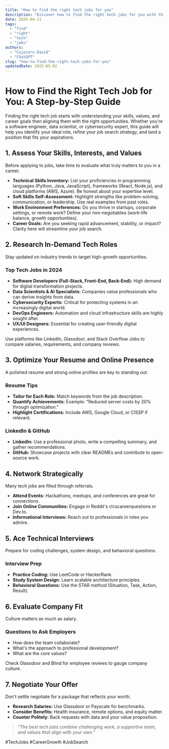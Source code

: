 ```yaml
---
title: "How to find the right tech jobs for you"
description: "Discover how to find the right tech jobs for you with this in-depth guide, providing actionable insights and practical tips to boost your knowledge and results."
date: 2025-04-11
tags:
  - "find"
  - "right"
  - "tech"
  - "jobs"
authors:
  - "Cojocaru David"
  - "ChatGPT"
slug: "how-to-find-the-right-tech-jobs-for-you"
updatedDate: 2025-05-02
---
```


# How to Find the Right Tech Job for You: A Step-by-Step Guide  

Finding the right tech job starts with understanding your skills, values, and career goals then aligning them with the right opportunities. Whether you're a software engineer, data scientist, or cybersecurity expert, this guide will help you identify your ideal role, refine your job search strategy, and land a position that fits your aspirations.  

## 1. Assess Your Skills, Interests, and Values  

Before applying to jobs, take time to evaluate what truly matters to you in a career.  

- **Technical Skills Inventory:** List your proficiencies in programming languages (Python, Java, JavaScript), frameworks (React, Node.js), and cloud platforms (AWS, Azure). Be honest about your expertise level.  
- **Soft Skills Self-Assessment:** Highlight strengths like problem-solving, communication, or leadership. Use real examples from past roles.  
- **Work Environment Preferences:** Do you thrive in startups, corporate settings, or remote work? Define your non-negotiables (work-life balance, growth opportunities).  
- **Career Goals:** Are you seeking rapid advancement, stability, or impact? Clarity here will streamline your job search.  

## 2. Research In-Demand Tech Roles  

Stay updated on industry trends to target high-growth opportunities.  

### Top Tech Jobs in 2024  
- **Software Developers (Full-Stack, Front-End, Back-End):** High demand for digital transformation projects.  
- **Data Scientists & AI Specialists:** Companies value professionals who can derive insights from data.  
- **Cybersecurity Experts:** Critical for protecting systems in an increasingly digital world.  
- **DevOps Engineers:** Automation and cloud infrastructure skills are highly sought after.  
- **UX/UI Designers:** Essential for creating user-friendly digital experiences.  

Use platforms like LinkedIn, Glassdoor, and Stack Overflow Jobs to compare salaries, requirements, and company reviews.  

## 3. Optimize Your Resume and Online Presence  

A polished resume and strong online profiles are key to standing out.  

### Resume Tips  
- **Tailor for Each Role:** Match keywords from the job description.  
- **Quantify Achievements:** Example: "Reduced server costs by 20% through optimization."  
- **Highlight Certifications:** Include AWS, Google Cloud, or CISSP if relevant.  

### LinkedIn & GitHub  
- **LinkedIn:** Use a professional photo, write a compelling summary, and gather recommendations.  
- **GitHub:** Showcase projects with clear READMEs and contribute to open-source work.  

## 4. Network Strategically  

Many tech jobs are filled through referrals.  

- **Attend Events:** Hackathons, meetups, and conferences are great for connections.  
- **Join Online Communities:** Engage in Reddit's r/cscareerquestions or Dev.to.  
- **Informational Interviews:** Reach out to professionals in roles you admire.  

## 5. Ace Technical Interviews  

Prepare for coding challenges, system design, and behavioral questions.  

### Interview Prep  
- **Practice Coding:** Use LeetCode or HackerRank.  
- **Study System Design:** Learn scalable architecture principles.  
- **Behavioral Questions:** Use the STAR method (Situation, Task, Action, Result).  

## 6. Evaluate Company Fit  

Culture matters as much as salary.  

### Questions to Ask Employers  
- How does the team collaborate?  
- What's the approach to professional development?  
- What are the core values?  

Check Glassdoor and Blind for employee reviews to gauge company culture.  

## 7. Negotiate Your Offer  

Don't settle negotiate for a package that reflects your worth.  

- **Research Salaries:** Use Glassdoor or Payscale for benchmarks.  
- **Consider Benefits:** Health insurance, remote options, and equity matter.  
- **Counter Politely:** Back requests with data and your value proposition.  

> _"The best tech jobs combine challenging work, a supportive team, and values that align with your own."_  

#TechJobs #CareerGrowth #JobSearch